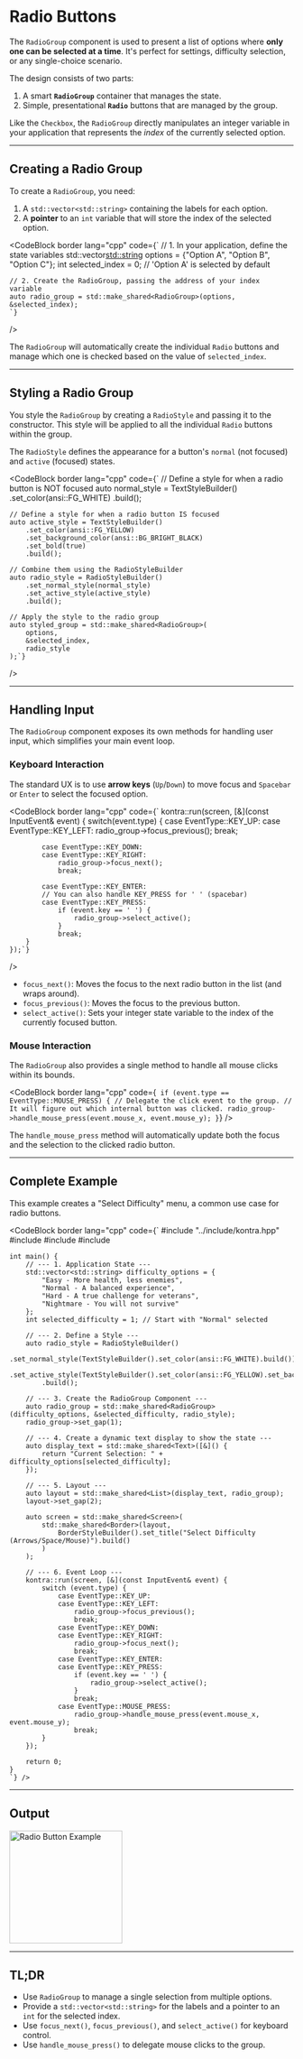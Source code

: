 # Radio Buttons

The `RadioGroup` component is used to present a list of options where **only one can be selected at a time**. It's perfect for settings, difficulty selection, or any single-choice scenario.

The design consists of two parts:
1.  A smart **`RadioGroup`** container that manages the state.
2.  Simple, presentational **`Radio`** buttons that are managed by the group.

Like the `Checkbox`, the `RadioGroup` directly manipulates an integer variable in your application that represents the *index* of the currently selected option.

---

## Creating a Radio Group

To create a `RadioGroup`, you need:
1.  A `std::vector<std::string>` containing the labels for each option.
2.  A **pointer** to an `int` variable that will store the index of the selected option.

<CodeBlock
  border
  lang="cpp"
  code={`
    // 1. In your application, define the state variables
    std::vector<std::string> options = {"Option A", "Option B", "Option C"};
    int selected_index = 0; // 'Option A' is selected by default

    // 2. Create the RadioGroup, passing the address of your index variable
    auto radio_group = std::make_shared<RadioGroup>(options, &selected_index);
    `}
/>

The `RadioGroup` will automatically create the individual `Radio` buttons and manage which one is checked based on the value of `selected_index`.

---

## Styling a Radio Group

You style the `RadioGroup` by creating a `RadioStyle` and passing it to the constructor. This style will be applied to all the individual `Radio` buttons within the group.

The `RadioStyle` defines the appearance for a button's `normal` (not focused) and `active` (focused) states.

<CodeBlock
  border
  lang="cpp"
  code={`
    // Define a style for when a radio button is NOT focused
    auto normal_style = TextStyleBuilder()
        .set_color(ansi::FG_WHITE)
        .build();

    // Define a style for when a radio button IS focused
    auto active_style = TextStyleBuilder()
        .set_color(ansi::FG_YELLOW)
        .set_background_color(ansi::BG_BRIGHT_BLACK)
        .set_bold(true)
        .build();

    // Combine them using the RadioStyleBuilder
    auto radio_style = RadioStyleBuilder()
        .set_normal_style(normal_style)
        .set_active_style(active_style)
        .build();

    // Apply the style to the radio group
    auto styled_group = std::make_shared<RadioGroup>(
        options,
        &selected_index,
        radio_style
    );`}
/>

---

## Handling Input

The `RadioGroup` component exposes its own methods for handling user input, which simplifies your main event loop.

### Keyboard Interaction

The standard UX is to use **arrow keys** (`Up`/`Down`) to move focus and `Spacebar` or `Enter` to select the focused option.

<CodeBlock
  border
  lang="cpp"
  code={`
    kontra::run(screen, [&](const InputEvent& event) {
        switch(event.type) {
            case EventType::KEY_UP:
            case EventType::KEY_LEFT:
                radio_group->focus_previous();
                break;

            case EventType::KEY_DOWN:
            case EventType::KEY_RIGHT:
                radio_group->focus_next();
                break;

            case EventType::KEY_ENTER:
            // You can also handle KEY_PRESS for ' ' (spacebar)
            case EventType::KEY_PRESS:
                if (event.key == ' ') {
                    radio_group->select_active();
                }
                break;
        }
    });`}
/>

-   `focus_next()`: Moves the focus to the next radio button in the list (and wraps around).
-   `focus_previous()`: Moves the focus to the previous button.
-   `select_active()`: Sets your integer state variable to the index of the currently focused button.

### Mouse Interaction

The `RadioGroup` also provides a single method to handle all mouse clicks within its bounds.

<CodeBlock
  border
  lang="cpp"
  code={`
    if (event.type == EventType::MOUSE_PRESS) {
        // Delegate the click event to the group.
        // It will figure out which internal button was clicked.
        radio_group->handle_mouse_press(event.mouse_x, event.mouse_y);
    }`}
/>

The `handle_mouse_press` method will automatically update both the focus and the selection to the clicked radio button.

---

## Complete Example

This example creates a "Select Difficulty" menu, a common use case for radio buttons.

<CodeBlock border 
  lang="cpp" 
  code={`
    #include "../include/kontra.hpp"
    #include <vector>
    #include <string>
    #include <memory>

    int main() {
        // --- 1. Application State ---
        std::vector<std::string> difficulty_options = {
            "Easy - More health, less enemies",
            "Normal - A balanced experience",
            "Hard - A true challenge for veterans",
            "Nightmare - You will not survive"
        };
        int selected_difficulty = 1; // Start with "Normal" selected

        // --- 2. Define a Style ---
        auto radio_style = RadioStyleBuilder()
            .set_normal_style(TextStyleBuilder().set_color(ansi::FG_WHITE).build())
            .set_active_style(TextStyleBuilder().set_color(ansi::FG_YELLOW).set_background_color(ansi::BG_BRIGHT_BLACK).set_bold(true).build())
            .build();

        // --- 3. Create the RadioGroup Component ---
        auto radio_group = std::make_shared<RadioGroup>(difficulty_options, &selected_difficulty, radio_style);
        radio_group->set_gap(1);

        // --- 4. Create a dynamic text display to show the state ---
        auto display_text = std::make_shared<Text>([&]() {
            return "Current Selection: " + difficulty_options[selected_difficulty];
        });

        // --- 5. Layout ---
        auto layout = std::make_shared<List>(display_text, radio_group);
        layout->set_gap(2);
        
        auto screen = std::make_shared<Screen>(
            std::make_shared<Border>(layout, 
                BorderStyleBuilder().set_title("Select Difficulty (Arrows/Space/Mouse)").build()
            )
        );

        // --- 6. Event Loop ---
        kontra::run(screen, [&](const InputEvent& event) {
            switch (event.type) {
                case EventType::KEY_UP:
                case EventType::KEY_LEFT:
                    radio_group->focus_previous();
                    break;
                case EventType::KEY_DOWN:
                case EventType::KEY_RIGHT:
                    radio_group->focus_next();
                    break;
                case EventType::KEY_ENTER:
                case EventType::KEY_PRESS:
                    if (event.key == ' ') {
                        radio_group->select_active();
                    }
                    break;
                case EventType::MOUSE_PRESS:
                    radio_group->handle_mouse_press(event.mouse_x, event.mouse_y);
                    break;
            }
        });

        return 0;
    }
    `} />

---

## Output

<img
  src="/images/radio-example.png"
  className="w-full"
  alt="Radio Button Example"
  width="200"
/>

---

## TL;DR

-   Use `RadioGroup` to manage a single selection from multiple options.
-   Provide a `std::vector<std::string>` for the labels and a pointer to an `int` for the selected index.
-   Use `focus_next()`, `focus_previous()`, and `select_active()` for keyboard control.
-   Use `handle_mouse_press()` to delegate mouse clicks to the group.

